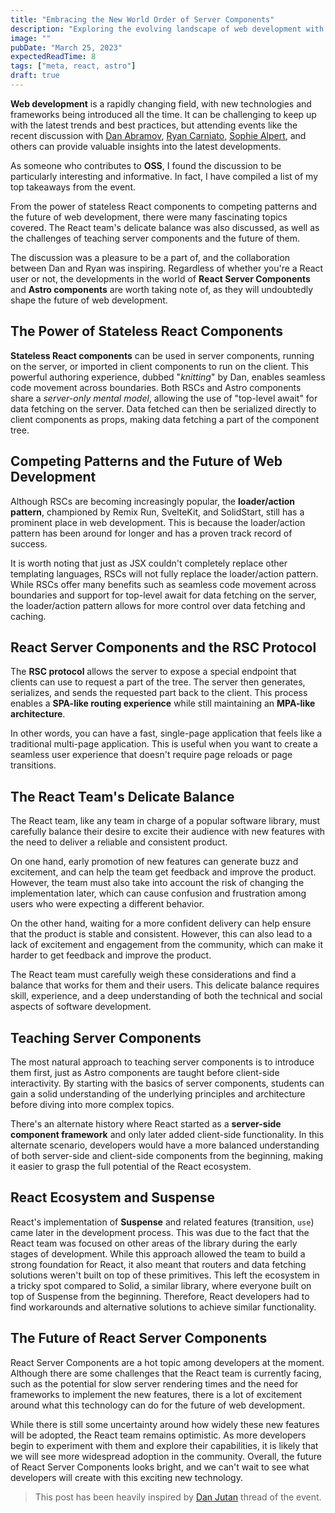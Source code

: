 ```yaml
---
title: "Embracing the New World Order of Server Components"
description: "Exploring the evolving landscape of web development with RSCs and Astro components."
image: ""
pubDate: "March 25, 2023"
expectedReadTime: 8
tags: ["meta, react, astro"]
draft: true
---
```


**Web development** is a rapidly changing field, with new technologies and frameworks being introduced all the time. It can be challenging to keep up with the latest trends and best practices, but attending events like the recent discussion with [Dan Abramov](https://twitter.com/dan_abramov), [Ryan Carniato](https://twitter.com/RyanCarniato), [Sophie Alpert](https://twitter.com/sophiebits), and others can provide valuable insights into the latest developments.

As someone who contributes to **OSS**, I found the discussion to be particularly interesting and informative. In fact, I have compiled a list of my top takeaways from the event.

From the power of stateless React components to competing patterns and the future of web development, there were many fascinating topics covered. The React team's delicate balance was also discussed, as well as the challenges of teaching server components and the future of them.

The discussion was a pleasure to be a part of, and the collaboration between Dan and Ryan was inspiring. Regardless of whether you're a React user or not, the developments in the world of **React Server Components** and **Astro components** are worth taking note of, as they will undoubtedly shape the future of web development.

## The Power of Stateless React Components

**Stateless React components** can be used in server components, running on the server, or imported in client components to run on the client. This powerful authoring experience, dubbed "_knitting_" by Dan, enables seamless code movement across boundaries. Both RSCs and Astro components share a _server-only mental model_, allowing the use of "top-level await" for data fetching on the server. Data fetched can then be serialized directly to client components as props, making data fetching a part of the component tree.

## Competing Patterns and the Future of Web Development

Although RSCs are becoming increasingly popular, the **loader/action pattern**, championed by Remix Run, SvelteKit, and SolidStart, still has a prominent place in web development. This is because the loader/action pattern has been around for longer and has a proven track record of success.

It is worth noting that just as JSX couldn't completely replace other templating languages, RSCs will not fully replace the loader/action pattern. While RSCs offer many benefits such as seamless code movement across boundaries and support for top-level await for data fetching on the server, the loader/action pattern allows for more control over data fetching and caching.

## React Server Components and the RSC Protocol

The **RSC protocol** allows the server to expose a special endpoint that clients can use to request a part of the tree. The server then generates, serializes, and sends the requested part back to the client. This process enables a **SPA-like routing experience** while still maintaining an **MPA-like architecture**.

In other words, you can have a fast, single-page application that feels like a traditional multi-page application. This is useful when you want to create a seamless user experience that doesn't require page reloads or page transitions.

## The React Team's Delicate Balance

The React team, like any team in charge of a popular software library, must carefully balance their desire to excite their audience with new features with the need to deliver a reliable and consistent product.

On one hand, early promotion of new features can generate buzz and excitement, and can help the team get feedback and improve the product. However, the team must also take into account the risk of changing the implementation later, which can cause confusion and frustration among users who were expecting a different behavior.

On the other hand, waiting for a more confident delivery can help ensure that the product is stable and consistent. However, this can also lead to a lack of excitement and engagement from the community, which can make it harder to get feedback and improve the product.

The React team must carefully weigh these considerations and find a balance that works for them and their users. This delicate balance requires skill, experience, and a deep understanding of both the technical and social aspects of software development.

## Teaching Server Components

The most natural approach to teaching server components is to introduce them first, just as Astro components are taught before client-side interactivity. By starting with the basics of server components, students can gain a solid understanding of the underlying principles and architecture before diving into more complex topics.

There's an alternate history where React started as a **server-side component framework** and only later added client-side functionality. In this alternate scenario, developers would have a more balanced understanding of both server-side and client-side components from the beginning, making it easier to grasp the full potential of the React ecosystem.

## React Ecosystem and Suspense

React's implementation of **Suspense** and related features (transition, `use`) came later in the development process. This was due to the fact that the React team was focused on other areas of the library during the early stages of development. While this approach allowed the team to build a strong foundation for React, it also meant that routers and data fetching solutions weren't built on top of these primitives. This left the ecosystem in a tricky spot compared to Solid, a similar library, where everyone built on top of Suspense from the beginning. Therefore, React developers had to find workarounds and alternative solutions to achieve similar functionality.

## The Future of React Server Components

React Server Components are a hot topic among developers at the moment. Although there are some challenges that the React team is currently facing, such as the potential for slow server rendering times and the need for frameworks to implement the new features, there is a lot of excitement around what this technology can do for the future of web development.

While there is still some uncertainty around how widely these new features will be adopted, the React team remains optimistic. As more developers begin to experiment with them and explore their capabilities, it is likely that we will see more widespread adoption in the community. Overall, the future of React Server Components looks bright, and we can't wait to see what developers will create with this exciting new technology.

> This post has been heavily inspired by [Dan Jutan](https://twitter.com/jutanium) thread of the event.

